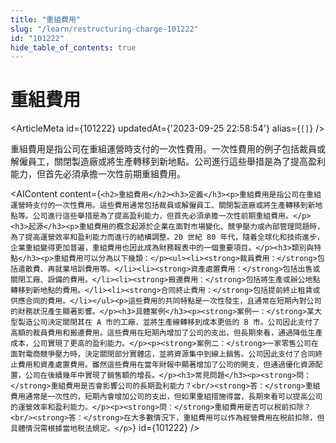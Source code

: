 ```yaml
---
title: "重組費用"
slug: "/learn/restructuring-charge-101222"
id: "101222"
hide_table_of_contents: true
---
```



# 重組費用

<ArticleMeta id={101222} updatedAt={'2023-09-25 22:58:54'} alias={`[]`} />
<div className='border-solid border-b border-t-0 my-4 border-[var(--ifm-color-gray-300)]' />

重組費用是指公司在重組運營時支付的一次性費用。一次性費用的例子包括裁員或解僱員工，關閉製造廠或將生產轉移到新地點。公司進行這些舉措是為了提高盈利能力，但首先必須承擔一次性前期重組費用。

<AIContent content={`<h2>重組費用</h2><h3>定義</h3><p>重組費用是指公司在重組運營時支付的一次性費用。這些費用通常包括裁員或解僱員工、關閉製造廠或將生產轉移到新地點等。公司進行這些舉措是為了提高盈利能力，但首先必須承擔一次性前期重組費用。</p><h3>起源</h3><p>重組費用的概念起源於企業在面對市場變化、競爭壓力或內部管理問題時，為了提高運營效率和盈利能力而進行的結構調整。20 世紀 80 年代，隨着全球化和技術進步，企業重組變得更加普遍，重組費用也因此成為財務報表中的一個重要項目。</p><h3>類別與特點</h3><p>重組費用可以分為以下幾類：</p><ul><li><strong>裁員費用：</strong>包括遣散費、再就業培訓費用等。</li><li><strong>資產處置費用：</strong>包括出售或關閉工廠、設備的費用。</li><li><strong>搬遷費用：</strong>包括將生產或辦公地點轉移到新地點的費用。</li><li><strong>合同終止費用：</strong>包括提前終止租賃或供應合同的費用。</li></ul><p>這些費用的共同特點是一次性發生，且通常在短期內對公司的財務狀況產生顯著影響。</p><h3>具體案例</h3><p><strong>案例一：</strong>某大型製造公司決定關閉其在 A 市的工廠，並將生產線轉移到成本更低的 B 市。公司因此支付了高額的裁員費用和搬遷費用。這些費用在短期內增加了公司的支出，但長期來看，通過降低生產成本，公司實現了更高的盈利能力。</p><p><strong>案例二：</strong>一家零售公司在面對電商競爭壓力時，決定關閉部分實體店，並將資源集中到線上銷售。公司因此支付了合同終止費用和資產處置費用。雖然這些費用在當年財報中顯著增加了公司的開支，但通過優化資源配置，公司在後續幾年中實現了銷售額的增長。</p><h3>常見問題</h3><p><strong>問：</strong>重組費用是否會影響公司的長期盈利能力？<br/><strong>答：</strong>重組費用通常是一次性的，短期內會增加公司的支出，但如果重組措施得當，長期來看可以提高公司的運營效率和盈利能力。</p><p><strong>問：</strong>重組費用是否可以税前扣除？<br/><strong>答：</strong>在大多數情況下，重組費用可以作為經營費用在税前扣除，但具體情況需根據當地税法規定。</p>`} id={101222} />

